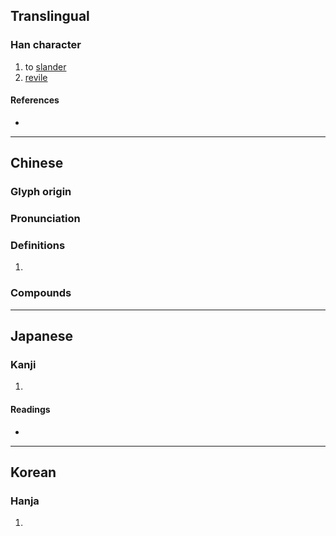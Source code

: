 {{character info}}
==Translingual==

===Han character===
{{Han char|rn=30|rad=口|as=05|sn=8|four=21601|canj=YPR|ids=⿱此口}}

# to [[slander]]
# [[revile]]

====References====
* {{Han ref|kx=0182.090|dkj=03452|dj=0401.110|hdz=10614.080|uh=5470|ud=21616|bh=CE49|bd=52809}}

----

==Chinese==
{{zh-forms}}

===Glyph origin===
{{Han etym}}

===Pronunciation===
{{zh-pron
|m=zǐ,cī
|c=zi2
|mc=y
|oc=y
|cat=
}}

===Definitions===
{{zh-hanzi}}

# {{rfdef|zh}}

===Compounds===
{{zh-der|呰窳|呰敗}}

----

==Japanese==

===Kanji===
{{ja-kanji|grade=|rs=口05}}

# {{rfdef|ja|sort=口05}}

====Readings====
* {{ja-readings
|goon=し
|kanon=し
|kun=せめる, そしる, きず
}}

----

==Korean==

===Hanja===
{{ko-hanja|hangeul=자|rv=ja|mr=cha}}

# {{rfdef|ko|sort=口05}}
